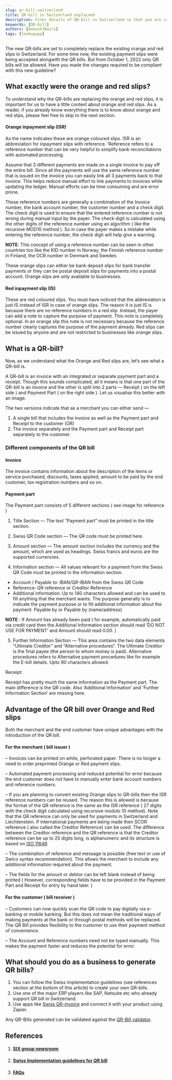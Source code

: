 ```yaml
---
slug: qr-bill-switzerland
title: QR-bill in Switzerland explained
description: Finer details of QR-bill in Switzerland so that you are compliant with the new rules.
keywords: [QR-bill]
authors: [AakashJNair1]
tags: [lookupapp]
---
```




The new QR-bills are set to completely replace the existing orange and red slips in Switzerland. For some time now, the existing payment slips were being accepted alongwith the QR bills. But from October 1, 2022 only QR bills will be allowed. Have you made the changes required to be compliant with this new guideline?


## What exactly were the orange and red slips?

To understand why the QR-bills are replacing the orange and red slips, it is important for us to have a little context about orange and red slips. As a reader, if you already know everything there is to know about orange and red slips, please feel free to skip to the next section.

#### Orange inpayment slip (ISR)

As the name indicates these are orange coloured slips. ISR is an abbreviation for inpayment slips with reference. ‘Reference refers to a reference number that can be very helpful to simplify bank reconciliations with automated processing. 

Assume that 3 different payments are made on a single invoice to pay off the entire bill. Since all the payments will use the same reference number that is issued on the invoice you can easily link all 3 payments back to that invoice. This helps reduce manual effort to link payments to invoices while updating the ledger. Manual efforts can be time consuming and are error prone.

These reference numbers are generally a combination of the Invoice number, the bank account number, the customer number and a check digit. The check digit is used to ensure that the entered reference number is not wrong during manual input by the payer. The check digit is calculated using the other digits of the reference number using an algorithm ( like the recursive MOD10 method ). So in case the payer makes a mistake while entering the reference number, the check digit will help give a warning.

**NOTE**: This concept of using a reference number can be seen in other countries too like the KID number in Norway, the Finnish reference number in Finland, the OCR number in Denmark and Sweden.

These orange slips can either be bank deposit slips for bank transfer payments or they can be postal deposit slips for payments into a postal account. Orange slips are only available to businesses.


#### Red inpayment slip (IS)

These are red coloured slips. You must have noticed that the abbreviation is just IS instead of ISR in case of orange slips. The reason it is just IS is because there are no reference numbers in a red slip. Instead, the payer can add a note to capture the purpose of payment. This note is completely optional. In an orange slip this note is not necessary because the reference number clearly captures the purpose of the payment already. Red slips can be issued by anyone and are not restricted to businesses like orange slips.

## What is a QR-bill?

Now, as we understand what the Orange and Red slips are, let’s see what a QR-bill is.

A QR-bill is an invoice with an integrated or separate payment part and a receipt. Though this sounds complicated, all it means is that one part of the QR-bill is an invoice and the other is split into 2 parts — Receipt ( on the left side ) and Payment Part ( on the right side ). Let us visualise this better with an image.


The two versions indicate that as a merchant you can either send —
1. A single bill that includes the invoice as well as the Payment part and Receipt to the customer (OR)
2. The invoice separately and the Payment part and Receipt part separately to the customer.



### Different components of the QR bill

#### Invoice 

The invoice contains information about the description of the items or service purchased, discounts, taxes applied, amount to be paid by the end customer, tax registration numbers and so on. 


#### Payment part

The Payment part consists of 5 different sections ( see image for reference )

1. Title Section — The text “Payment part” must be printed in the title section.

2. Swiss QR Code section — The QR code must be printed here.

3. Amount section — The amount section includes the currency and the amount, which are used as headings. Swiss francs and euros are the supported currencies.

4. Information section — All values relevant for a payment from the Swiss QR Code must be printed in the information section.


- Account / Payable to: IBAN/QR-IBAN from the Swiss QR Code
- Reference: QR reference or Creditor Reference
- Additional information: Up to 140 characters allowed and can be used to fill anything that the merchant wants. The purpose generally is to indicate the payment purpose or to fill additional information about the payment.
Payable by or Payable by (name/address)

**NOTE** : If Amount has already been paid ( for example, automatically paid via credit card then the Additional Information section should read ‘DO NOT USE FOR PAYMENT’ and Amount should read 0.00. )

5. Further Information Section — This area contains the two data elements “Ultimate Creditor” and “Alternative procedures“. The Ultimate Creditor is the final payee (the person to whom money is paid). Alternative procedures refers to Alternative payment procedures like for example the E-bill details. Upto 90 characters allowed.


Receipt:

Receipt has pretty much the same information as the Payment part. The main difference is the QR code. Also ‘Additional Information’ and 'Further Information Section’ are missing here.

## Advantage of the QR bill over Orange and Red slips

Both the merchant and the end customer have unique advantages with the introduction of the QR bill.

#### For the merchant ( bill issuer )

– Invoices can be printed on white, perforated paper. There is no longer a need to order preprinted Orange or Red payment slips.

– Automated payment processing and reduced potential for error because the end customer does not have to manually enter bank account numbers and reference numbers.

– If you are planning to convert existing Orange slips to QR-bills then the ISR reference numbers can be reused. The reason this is allowed is because the format of the QR reference is the same as the ISR reference ( 27 digits with the check digit calculated using recursive modulo 10 method). Note that the QR reference can only be used for payments in Switzerland and Liechtenstein. If international payments are being made then SCOR reference ( also called the Creditor Reference) can be used. The difference between the Creditor reference and the QR reference is that the Creditor reference can be up to 25 digits long, is alphanumeric and its structure is based on [ISO 11649](https://en.wikipedia.org/wiki/Creditor_Reference). 

– The combination of reference and message is possible (free text or use of Swico syntax recommendation). This allows the merchant to include any additional information required about the payment.

– The fields for the amount or debtor can be left blank instead of being printed ( However, corresponding fields have to be provided in the Payment Part and Receipt for entry by hand later. )

#### For the customer ( bill receiver )

– Customers can now quickly scan the QR code to pay digitally via e-banking or mobile banking. But this does not mean the traditional ways of making payments at the bank or through postal methods will be replaced. The QR Bill provides flexibility to the customer to use their payment method of convenience.

– The Account and Reference numbers need not be typed manually. This makes the payment faster and reduces the potential for error.

## What should you do as a business to generate QR bills?

1. You can follow the Swiss implementation guidelines (see references section at the bottom of this article) to create your own QR-bills. 
2. Use one of the major ERP players like SAP, Netsuite etc who already support QR bill in Switzerland. 
3. Use apps like [Swiss QR-invoice](https://zapier.com/apps/swiss-qr-invoice/integrations) and connect it with your product using Zapier. 

Any QR-Bills generated can be validated against the [QR-Bill validator](https://www.swiss-qr-invoice.org/validator/).

## References

1. #### [SIX group newsroom](https://www.six-group.com/en/newsroom/media-releases/2020/20200609-qr-bill-launch.html)
2. #### [Swiss Implementation guidelines for QR bill](https://www.paymentstandards.ch/dam/downloads/ig-qr-bill-en.pdf)
3. #### [FAQs](https://www.paymentstandards.ch/en/shared/know-how/faq/qr.html)



